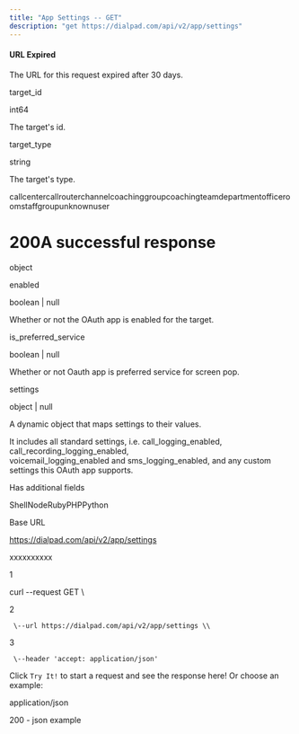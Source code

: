 ```yaml
---
title: "App Settings -- GET"
description: "get https://dialpad.com/api/v2/app/settings"
---
```

#### URL Expired

The URL for this request expired after 30 days.

target\_id

int64

The target's id.

target\_type

string

The target's type.

callcentercallrouterchannelcoachinggroupcoachingteamdepartmentofficeroomstaffgroupunknownuser

# 200A successful response

object

enabled

boolean | null

Whether or not the OAuth app is enabled for the target.

is\_preferred\_service

boolean | null

Whether or not Oauth app is preferred service for screen pop.

settings

object | null

A dynamic object that maps settings to their values.

It includes all standard settings, i.e. call\_logging\_enabled, call\_recording\_logging\_enabled,  
voicemail\_logging\_enabled and sms\_logging\_enabled, and any custom settings this OAuth app supports.

Has additional fields



ShellNodeRubyPHPPython

Base URL

https://dialpad.com/api/v2/app/settings

xxxxxxxxxx

1

curl \--request GET \\

2

     \--url https://dialpad.com/api/v2/app/settings \\

3

     \--header 'accept: application/json'

Click `Try It!` to start a request and see the response here! Or choose an example:

application/json

200 - json example

